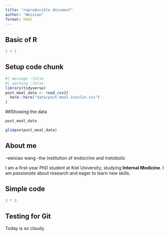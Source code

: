 ```yaml
---
title: "reproducible document"
author: "Weixiao"
format: html
---
```


## Basic of R

```r
1 + 1
```

## Setup code chunk



```r
#| message :false
#| warning :false
library(tidyverse)
post_meal_data <- read_csv2(
  here::here("data/post-meal-insulin.csv")
)
```


##Showing the data

```r
post_meal_data

```


```r
glimpse(post_meal_data)
```




## About me

-weixiao wang
-the institution of endocrine and metobolic 

I am a first-year PhD student at Kiel University, studying **Internal Medicine**. I am *passionate* about research and eager to learn new skills.

## Simple code
```r
3 * 3
```


## Testing for Git
Today is so cloudy.
